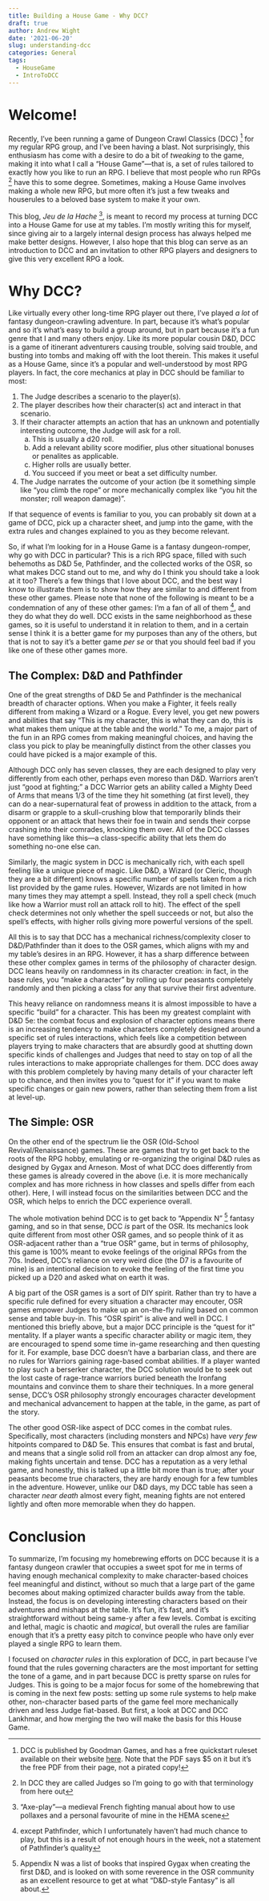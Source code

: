 ```yaml
---
title: Building a House Game - Why DCC?
draft: true
author: Andrew Wight
date: '2021-06-20'
slug: understanding-dcc
categories: General
tags:
  - HouseGame
  - IntroToDCC
---
```


# Welcome!

Recently, I've been running a game of Dungeon Crawl Classics (DCC) ^[DCC is
published by Goodman Games, and has a free quickstart ruleset available on their
website
[here](https://goodman-games.com/store/wp-content/uploads/sites/10/2020/09/DCC_QSR_Free2.pdf).
Note that the PDF says $5 on it but it's the free PDF from their page, not a
pirated copy!] for my regular RPG group, and I've been having a blast. Not
surprisingly, this enthusiasm has come with a desire to do a bit of _tweaking_
to the game, making it into what I call a "House Game"---that is, a set of rules
tailored to exactly how you like to run an RPG. I believe that most people who
run RPGs ^[In DCC they are called Judges so I'm going to go with that terminology
from here out] have this to some degree. Sometimes, making a House Game involves
making a whole new RPG, but more often it's just a few tweaks and houserules to
a beloved base system to make it your own.

This blog, _Jeu de la Hache_ ^["Axe-play"---a medieval French fighting manual
about how to use pollaxes and a personal favourite of mine in the HEMA scene], is
meant to record my process at turning DCC into a House Game for use at my
tables. I'm mostly writing this for myself, since giving air to a largely
internal design process has always helped me make better designs. However, I
also hope that this blog can serve as an introduction to DCC and an invitation
to other RPG players and designers to give this very excellent RPG a look.

# Why DCC?

Like virtually every other long-time RPG player out there, I've played _a lot_
of fantasy dungeon-crawling adventure. In part, because it's what's popular and
so it's what's easy to build a group around, but in part because it's a fun
genre that I and many others enjoy. Like its more popular cousin D&D, DCC is a
game of itinerant adventurers causing trouble, solving said trouble, and busting into
tombs and making off with the loot therein. This makes it useful as a House
Game, since it's a popular and well-understood by most RPG players. In fact, the
core mechanics at play in DCC should be familiar to most:

1. The Judge describes a scenario to the player(s).
2. The player describes how their character(s) act and interact in that
   scenario.
3. If their character attempts an action that has an unknown and potentially
interesting outcome, the Judge will ask for a roll. 
    a. This is usually a d20 roll.
    b. Add a relevant ability score modifier, plus other situational bonuses or
       penalites as applicable.
    c. Higher rolls are usually better. 
    d. You succeed if you meet or beat a set difficulty number.
4. The Judge narrates the outcome of your action (be it something simple like
"you climb the rope" or more mechanically complex like "you hit the monster;
roll weapon damage)".

If that sequence of events is familiar to you, you can probably sit down at a
game of DCC, pick up a character sheet, and jump into the game, with the extra
rules and changes explained to you as they become relevant.

So, if what I'm looking for in a House Game is a fantasy dungeon-romper, why go
with DCC in particular? This is a rich RPG space, filled with such behemoths as
D&D 5e, Pathfinder, and the collected works of the OSR, so what makes DCC stand
out to me, and why do I think you should take a look at it too? There's a few
things that I love about DCC, and the best way I know to illustrate them is to
show how they are similar to and different from these other games. Please note
that none of the following is meant to be a condemnation of any of these other
games: I'm a fan of all of them ^[except Pathfinder, which I unfortunately
haven't had much chance to play, but this is a result of not enough hours in the
week, not a statement of Pathfinder's quality], and they do what they do well.
DCC exists in the same neighborhood as these games, so it is useful to
understand it in relation to them, and in a certain sense I think it is a better
game for my purposes than any of the others, but that is not to say it's a
better game _per se_ or that you should feel bad if you like one of these other
games more.

## The Complex: D&D and Pathfinder

One of the great strengths of D&D 5e and Pathfinder is the mechanical breadth of
character options. When you make a Fighter, it feels really different from
making a Wizard or a Rogue. Every level, you get new powers and abilities that
say "This is my character, this is what they can do, this is what makes them
unique at the table and the world." To me, a major part of the fun in an RPG
comes from making meaningful choices, and having the class you pick to play be
meaningfully distinct from the other classes you could have picked is a major
example of this. 

Although DCC only has seven classes, they are each designed to play very
differently from each other, perhaps even moreso than D&D. Warriors aren't just
"good at fighting;" a DCC Warrior gets an ability called a Mighty Deed of Arms
that means 1/3 of the time they hit something (at first level), they can do a
near-supernatural feat of prowess in addition to the attack, from a disarm or
grapple to a skull-crushing blow that temporarily blinds their opponent or an
attack that hews their foe in twain and sends their corpse crashing into their
comrades, knocking them over. All of the DCC classes have something like
this---a class-specific ability that lets them do something no-one else can.

Similarly, the magic system in DCC is mechanically rich, with each spell feeling
like a unique piece of magic. Like D&D, a Wizard (or Cleric, though they are a
bit different) knows a specific number of spells taken from a rich list provided
by the game rules. However, Wizards are not limited in how many times they may
attempt a spell. Instead, they roll a spell check (much like how a Warrior must
roll an attack roll to hit). The effect of the spell check determines not only
whether the spell succeeds or not, but also the spell's effects, with higher
rolls giving more powerful versions of the spell.

All this is to say that DCC has a mechanical richness/complexity closer to
D&D/Pathfinder than it does to the OSR games, which aligns with my and my
table's desires in an RPG. However, it has a sharp difference between these
other complex games in terms of the philosophy of character design. DCC leans
heavily on randomness in its character creation: in fact, in the base rules, you
"make a character" by rolling up four peasants completely randomly and then
picking a class for any that survive their first adventure. 

This heavy reliance on randomness means it is almost impossible to have a
specific "build" for a character. This has been my greatest complaint with D&D
5e: the combat focus and explosion of character options means there is an
increasing tendency to make characters completely designed around a specific set
of rules interactions, which feels like a competition between players trying to
make characters that are absurdly good at shutting down specific kinds of
challenges and Judges that need to stay on top of all the rules interactions to
make appropriate challenges for them. DCC does away with this problem completely
by having many details of your character left up to chance, and then invites you
to "quest for it" if you want to make specific changes or gain new powers,
rather than selecting them from a list at level-up.

## The Simple: OSR

On the other end of the spectrum lie the OSR (Old-School Revival/Renaissance)
games. These are games that try to get back to the roots of the RPG hobby,
emulating or re-organizing the original D&D rules as designed by Gygax and
Arneson. Most of what DCC does differently from these games is already covered
in the above (i.e. it is more mechanically complex and has more richness in how
classes and spells differ from each other). Here, I will instead focus on the
similarities between DCC and the OSR, which helps to enrich the DCC experience
overall.

The whole motivation behind DCC is to get back to "Appendix N" ^[Appendix N was
a list of books that inspired Gygax when creating the first D&D, and is looked
on with some reverence in the OSR community as an excellent resource to get at
what "D&D-style Fantasy" is all about.] fantasy gaming, and so in that sense,
DCC _is_ part of the OSR. Its mechanics look quite different from most other
OSR games, and so people think of it as OSR-adjacent rather than a "true OSR"
game, but in terms of philosophy, this game is 100% meant to evoke feelings of
the original RPGs from the 70s. Indeed, DCC's reliance on very weird dice (the
D7 is a favourite of mine) is an intentional decision to evoke the feeling of
the first time you picked up a D20 and asked what on earth it was.

A big part of the OSR games is a sort of DIY spirit. Rather than try to have a
specific rule defined for every situation a character may encouter, OSR games
empower Judges to make up an on-the-fly ruling based on common sense and table
buy-in. This "OSR spirit" is alive and well in DCC. I mentioned this briefly
above, but a major DCC principle is the "quest for it" mentality. If a player
wants a specific character ability or magic item, they are encouraged to spend
some time in-game researching and then questing for it. For example, base DCC
doesn't have a barbarian class, and there are no rules for Warriors gaining
rage-based combat abilities. If a player wanted to play such a berserker
character, the DCC solution would be to seek out the lost caste of rage-trance
warriors buried beneath the Ironfang mountains and convince them to share their
techniques. In a more general sense, DCC's OSR philosophy strongly encourages
character development and mechanical advancement to happen at the table, in the
game, as part of the story.

The other good OSR-like aspect of DCC comes in the combat rules. Specifically,
most characters (including monsters and NPCs) have _very few_ hitpoints compared
to D&D 5e. This ensures that combat is fast and brutal, and means that a single
solid roll from an attacker can drop almost any foe, making fights uncertain and
tense. DCC has a reputation as a very lethal game, and honestly, this is talked
up a little bit more than is true; after your peasants become true characters,
they are hardy enough for a few tumbles in the adventure. However, unlike our
D&D days, my DCC table has seen a character _near death_ almost every fight,
meaning fights are not entered lightly and often more memorable when they do
happen.

# Conclusion

To summarize, I'm focusing my homebrewing efforts on DCC because it is a fantasy
dungeon crawler that occupies a sweet spot for me in terms of having enough
mechanical complexity to make character-based choices feel meaningful and
distinct, without so much that a large part of the game becomes about making
optimized character builds away from the table. Instead, the focus is on
developing interesting characters based on their adventures and mishaps at the
table. It's fun, it's fast, and it's straightforward without being same-y after
a few levels. Combat is exciting and lethal, magic is chaotic and _magical_, but
overall the rules are familiar enough that it's a pretty easy pitch to convince
people who have only ever played a single RPG to learn them.

I focused on _character rules_ in this exploration of DCC, in part because I've
found that the rules governing characters are the most important for setting the
tone of a game, and in part because DCC is pretty sparse on rules for
Judges. This is going to be a major focus for some of the homebrewing that is
coming in the next few posts: setting up some rule systems to help make other,
non-character based parts of the game feel more mechanically driven and less
Judge fiat-based. But first, a look at DCC and DCC Lankhmar, and how merging the
two will make the basis for this House Game.